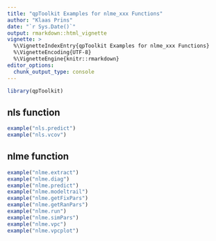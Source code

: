```yaml
---
title: "qpToolkit Examples for nlme_xxx Functions"
author: "Klaas Prins"
date: "`r Sys.Date()`"
output: rmarkdown::html_vignette
vignette: >
  %\VignetteIndexEntry{qpToolkit Examples for nlme_xxx Functions}
  %\VignetteEncoding{UTF-8}
  %\VignetteEngine{knitr::rmarkdown}
editor_options: 
  chunk_output_type: console
---
```


```r
library(qpToolkit)
```

## nls function

```r
example("nls.predict")
example("nls.vcov")
```

## nlme function

```r
example("nlme.extract")
example("nlme.diag")
example("nlme.predict")
example("nlme.modeltrail")
example("nlme.getFixPars")
example("nlme.getRanPars")
example("nlme.run")
example("nlme.simPars")
example("nlme.vpc")
example("nlme.vpcplot")
```
